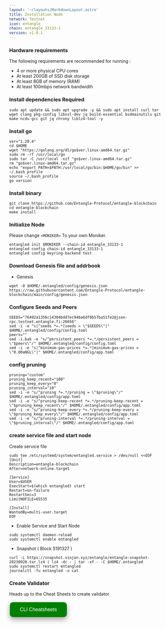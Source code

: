 ```yaml
---
layout: '~/layouts/MarkdownLayout.astro'
title: Installation Node
network: Testnet
icon: entangle
chain: entangle_33133-1
version: v1.0.1
---
```


### Hardware requirements

The following requirements are recommended for running :

- 4 or more physical CPU cores
- At least 200GB of SSD disk storage
- At least 8GB of memory (RAM)
- At least 100mbps network bandwidth


### Install dependencies Required

```
sudo apt update && sudo apt upgrade -y && sudo apt install curl tar wget clang pkg-config libssl-dev jq build-essential bsdmainutils git make ncdu gcc git jq chrony liblz4-tool -y
```

### Install go

```
ver="1.20.4"
cd $HOME
wget "https://golang.org/dl/go$ver.linux-amd64.tar.gz"
sudo rm -rf /usr/local/go
sudo tar -C /usr/local -xzf "go$ver.linux-amd64.tar.gz"
rm "go$ver.linux-amd64.tar.gz"
echo "export PATH=$PATH:/usr/local/go/bin:$HOME/go/bin" >> ~/.bash_profile
source ~/.bash_profile
go version
```

### Install binary

```
git clone https://github.com/Entangle-Protocol/entangle-blockchain
cd entangle-blockchain
make install
```

### Initialize Node

Please change `<MONIKER>` To your own Moniker.

```
entangled init $MONIKER --chain-id entangle_33133-1
entangled config chain-id entangle_33133-1
entangled config keyring-backend test
```

### Download Genesis file and addrbook

- Genesis

```
wget -O $HOME/.entangled/config/genesis.json https://raw.githubusercontent.com/Entangle-Protocol/entangle-blockchain/main/config/genesis.json
```

### Configure Seeds and Peers

```
SEEDS="76492a1356c14304bdd7ec946a6df0b57ba51fe2@json-rpc.testnet.entangle.fi:26656"
sed -i -e "s|^seeds *=.*|seeds = \"$SEEDS\"|" $HOME/.entangled/config/config.toml
peers=""
sed -i.bak -e "s/^persistent_peers *=.*/persistent_peers = \"$peers\"/" $HOME/.entangled/config/config.toml
sed -i -e "s|^minimum-gas-prices *=.*|minimum-gas-prices = \"0.00aNGL\"|" $HOME/.entangled/config/app.toml
```

### config pruning

```
pruning="custom"
pruning_keep_recent="100"
pruning_keep_every="0"
pruning_interval="10"
sed -i -e "s/^pruning *=.*/pruning = \"$pruning\"/" $HOME/.entangled/config/app.toml
sed -i -e "s/^pruning-keep-recent *=.*/pruning-keep-recent = \"$pruning_keep_recent\"/" $HOME/.entangled/config/app.toml
sed -i -e "s/^pruning-keep-every *=.*/pruning-keep-every = \"$pruning_keep_every\"/" $HOME/.entangled/config/app.toml
sed -i -e "s/^pruning-interval *=.*/pruning-interval = \"$pruning_interval\"/" $HOME/.entangled/config/app.toml
```


### create service file and start node

Create service file

```
sudo tee /etc/systemd/system/entangled.service > /dev/null <<EOF
[Unit]
Description=entangle-blockchain
After=network-online.target

[Service]
User=$USER
ExecStart=$(which entangled) start
Restart=on-failure
RestartSec=3
LimitNOFILE=65535

[Install]
WantedBy=multi-user.target
EOF
```

- Enable Service and Start Node

```
sudo systemctl daemon-reload
sudo systemctl enable entangled
```
- Snapshot ( Block 5191327 )

```
curl -L https://snapshot.vinjan.xyz/entangle/entangle-snapshot-20230920.tar.lz4 | lz4 -dc - | tar -xf - -C $HOME/.entangled
sudo systemctl restart entangled
journalctl -fu entangled -o cat
```

### Create Validator

Heads up to the Cheat Sheets to create validator

<a href="https://service.sychonix.me/testnet/entangle/cheat" target="_blank">
  <button style="background-color: green; border: none; color: white; padding: 15px 32px; text-align: center; text-decoration: none; display: inline-block; font-size: 16px; margin: 4px 2px; cursor: pointer; border-radius: 10px; box-shadow: 0 8px 16px 0 rgba(0,0,0,0.2), 0 6px 20px 0 rgba(0,0,0,0.19);" onmouseover="this.style.boxShadow='0 0 0 4px rgba(0,255,0,0.5)'" onmouseout="this.style.boxShadow='0 8px 16px 0 rgba(0,0,0,0.2), 0 6px 20px 0 rgba(0,0,0,0.19)'">CLI Cheatsheets</button>
</a>
